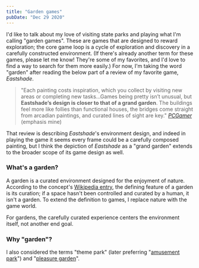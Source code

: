```yaml
---
title: "Garden games"
pubDate: "Dec 29 2020"
---
```

I'd like to talk about my love of visiting state parks and playing what I'm calling "garden games". These are games that are designed to reward exploration; the core game loop is a cycle of exploration and discovery in a carefully constructed environment. (If there's already another term for these games, please let me know! They're some of my favorites, and I'd love to find a way to search for them more easily.) For now, I'm taking the word "garden" after reading the below part of a review of my favorite game, *Eastshade*.

> "Each painting costs inspiration, which you collect by visiting new areas or completing new tasks...Games being pretty isn’t unusual, but **Eastshade’s design is closer to that of a grand garden**. The buildings feel more like follies than functional houses, the bridges come straight from arcadian paintings, and curated lines of sight are key." [*PCGamer*](https://www.pcgamer.com/eastshade-review/) (emphasis mine)

That review is describing *Eastshade*'s environment design, and indeed in playing the game it seems every frame could be a carefully composed painting, but I think the depiction of *Eastshade* as a "grand garden" extends to the broader scope of its game design as well.

### What's a garden?
A garden is a curated environment designed for the enjoyment of nature. According to the concept's [Wikipedia entry](https://en.wikipedia.org/wiki/Garden), the defining feature of a garden is its curation; if a space hasn't been controlled and curated by a human, it isn't a garden. To extend the definition to games, I replace nature with the game world.

For gardens, the carefully curated experience centers the environment itself, not another end goal.

### Why "garden"?
I also considered the terms "theme park" (later preferring "[amusement park](https://en.wikipedia.org/wiki/Amusement_park)") and "[pleasure garden](https://en.wikipedia.org/wiki/Pleasure_garden)".